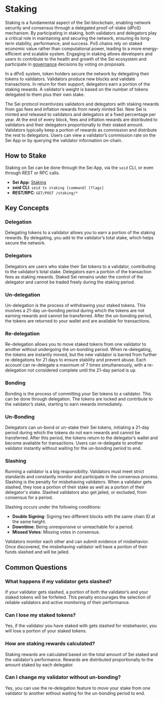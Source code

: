 # Staking

Staking is a fundamental aspect of the Sei blockchain, enabling network security and consensus through a delegated proof-of-stake (dPoS) mechanism. By participating in staking, both validators and delegators play a critical role in maintaining and securing the network, ensuring its long-term stability, performance, and success. PoS chains rely on staked economic value rather than computational power, leading to a more energy-efficient and scalable system. Engaging in staking allows developers and users to contribute to the health and growth of the Sei ecosystem and participate in [governance](/general-governance) decisions by voting on proposals.

In a dPoS system, token holders secure the network by delegating their tokens to validators. Validators produce new blocks and validate transactions. In return for their support, delegators earn a portion of the staking rewards. A validator’s weight is based on the number of tokens delegated to them plus their own stake.

The Sei protocol incentivizes validators and delegators with staking rewards from gas fees and inflation rewards from newly minted Sei. New Sei is minted and released to validators and delegators at a fixed percentage per year. At the end of every block, fees and inflation rewards are distributed to validators and their delegators proportionally to their staked amount. Validators typically keep a portion of rewards as commission and distribute the rest to delegators. Users can view a validator’s commission rate on the Sei App or by querying the validator information on-chain.

## How to Stake

Staking on Sei can be done through the Sei App, via the `seid` CLI, or even through REST or RPC calls.

- **Sei App**: [Staking](https://app.sei.io/stake)
- **seid CLI**: `seid tx staking [command] [flags]`
- **REST/RPC**: `GET/POST /staking/*`

## Key Concepts

### Delegation

Delegating tokens to a validator allows you to earn a portion of the staking rewards. By delegating, you add to the validator’s total stake, which helps secure the network.

### Delegators

Delegators are users who stake their Sei tokens to a validator, contributing to the validator’s total stake. Delegators earn a portion of the transaction fees as staking rewards. Staked Sei remains under the control of the delegator and cannot be traded freely during the staking period.

### Un-delegation

Un-delegation is the process of withdrawing your staked tokens. This involves a 21-day un-bonding period during which the tokens are not earning rewards and cannot be transferred. After the un-bonding period, the tokens are returned to your wallet and are available for transactions.

### Re-delegation

Re-delegation allows you to move staked tokens from one validator to another without undergoing the un-bonding period. When re-delegating, the tokens are instantly moved, but the new validator is barred from further re-delegations for 21 days to ensure stability and prevent abuse. Each account can re-delegate a maximum of 7 times simultaneously, with a re-delegation not considered complete until the 21-day period is up.

### Bonding

Bonding is the process of committing your Sei tokens to a validator. This can be done through delegation. The tokens are locked and contribute to the validator’s stake, starting to earn rewards immediately.

### Un-Bonding

Delegators can un-bond or un-stake their Sei tokens, initiating a 21-day period during which the tokens do not earn rewards and cannot be transferred. After this period, the tokens return to the delegator’s wallet and become available for transactions. Users can re-delegate to another validator instantly without waiting for the un-bonding period to end.

### Slashing

Running a validator is a big responsibility. Validators must meet strict standards and constantly monitor and participate in the consensus process. Slashing is the penalty for misbehaving validators. When a validator gets slashed, they lose a portion of their stake as well as a portion of their delegator's stake. Slashed validators also get jailed, or excluded, from consensus for a period.

Slashing occurs under the following conditions:

- **Double Signing**: Signing two different blocks with the same chain ID at the same height.
- **Downtime**: Being unresponsive or unreachable for a period.
- **Missed Votes**: Missing votes in consensus.

Validators monitor each other and can submit evidence of misbehavior. Once discovered, the misbehaving validator will have a portion of their funds slashed and will be jailed.

## Common Questions

### What happens if my validator gets slashed?

If your validator gets slashed, a portion of both the validator’s and your staked tokens will be forfeited. This penalty encourages the selection of reliable validators and active monitoring of their performance.

### Can I lose my staked tokens?

Yes, if the validator you have staked with gets slashed for misbehavior, you will lose a portion of your staked tokens.

### How are staking rewards calculated?

Staking rewards are calculated based on the total amount of Sei staked and the validator’s performance. Rewards are distributed proportionally to the amount staked by each delegator.

### Can I change my validator without un-bonding?

Yes, you can use the re-delegation feature to move your stake from one validator to another without waiting for the un-bonding period to end.
